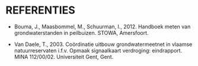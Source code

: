 # REFERENTIES

-   Bouma, J., Maasbommel, M., Schuurman, I., 2012. Handboek meten van grondwaterstanden in peilbuizen. STOWA, Amersfoort.

-   Van Daele, T., 2003. Coördinatie uitbouw grondwatermeetnet in vlaamse natuurreservaten i.f.v. Opmaak signaalkaart verdroging: eindrapport. MINA 112/00/02. Universiteit Gent, Gent.

